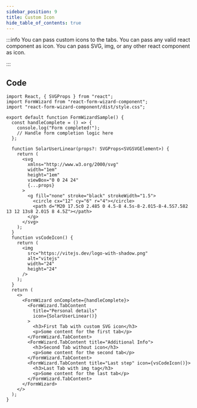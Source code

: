 ```yaml
---
sidebar_position: 9
title: Custom Icon 
hide_table_of_contents: true
---
```



:::info
You can pass custom icons to the tabs. You can pass any valid react component as icon. You can pass SVG, img, or any other react component as icon.

:::

<div class="demo">
  <CustomIcon />
</div>

## Code

```tsx
import React, { SVGProps } from "react";
import FormWizard from "react-form-wizard-component";
import "react-form-wizard-component/dist/style.css";

export default function FormWizardSample() {
  const handleComplete = () => {
    console.log("Form completed!");
    // Handle form completion logic here
  };

  function SolarUserLinear(props?: SVGProps<SVGSVGElement>) {
    return (
      <svg
        xmlns="http://www.w3.org/2000/svg"
        width="1em"
        height="1em"
        viewBox="0 0 24 24"
        {...props}
      >
        <g fill="none" stroke="black" strokeWidth="1.5">
          <circle cx="12" cy="6" r="4"></circle>
          <path d="M20 17.5c0 2.485 0 4.5-8 4.5s-8-2.015-8-4.5S7.582 13 12 13s8 2.015 8 4.5Z"></path>
        </g>
      </svg>
    );
  }
  function vsCodeIcon() {
    return (
      <img
        src="https://vitejs.dev/logo-with-shadow.png"
        alt="vitejs"
        width="24"
        height="24"
      />
    );
  }
  return (
    <>
      <FormWizard onComplete={handleComplete}>
        <FormWizard.TabContent
          title="Personal details"
          icon={SolarUserLinear()}
        >
          <h3>First Tab with custom SVG icon</h3>
          <p>Some content for the first tab</p>
        </FormWizard.TabContent>
        <FormWizard.TabContent title="Additional Info">
          <h3>Second Tab without icon</h3>
          <p>Some content for the second tab</p>
        </FormWizard.TabContent>
        <FormWizard.TabContent title="Last step" icon={vsCodeIcon()}>
          <h3>Last Tab with img tag</h3>
          <p>Some content for the last tab</p>
        </FormWizard.TabContent>
      </FormWizard>
    </>
  );
}
```

